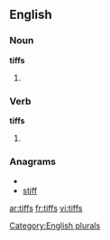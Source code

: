 
==English==

===Noun===
'''tiffs'''

# {{plural of |[[tiff]]}}

===Verb===
'''tiffs'''

# {{third-person singular of|[[tiff]]}}

===Anagrams===
* {{alphagram|ffist}}
* [[stiff#English|stiff]]

[[Category:English plurals]]

[[ar:tiffs]]
[[fr:tiffs]]
[[vi:tiffs]]